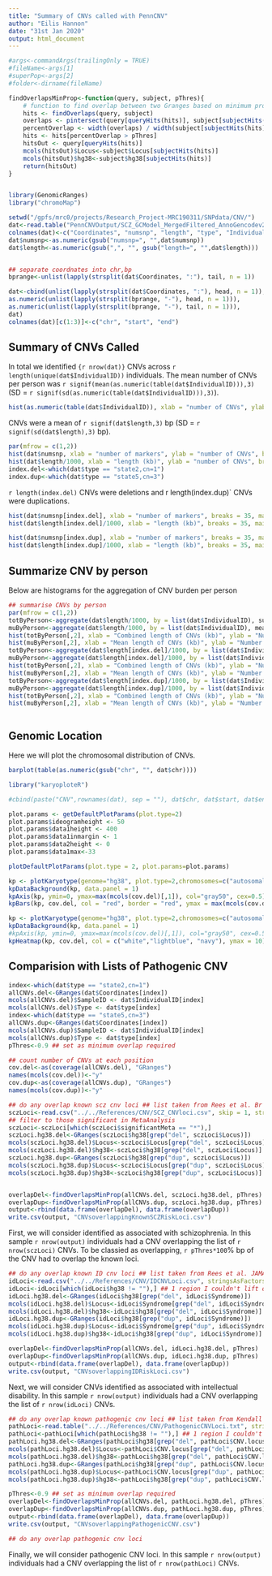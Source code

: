 ---
title: "Summary of CNVs called with PennCNV"
author: "Eilis Hannon"
date: "31st Jan 2020"
output: html_document
---

```{r, echo = FALSE}
#args<-commandArgs(trailingOnly = TRUE)
#fileName<-args[1]
#superPop<-args[2]
#folder<-dirname(fileName)

findOverlapsMinProp<-function(query, subject, pThres){
	# function to find overlap between two Granges based on minimum proportion
	hits <- findOverlaps(query, subject)
	overlaps <- pintersect(query[queryHits(hits)], subject[subjectHits(hits)])
	percentOverlap <- width(overlaps) / width(subject[subjectHits(hits)])
	hits <- hits[percentOverlap > pThres]
	hitsOut <- query[queryHits(hits)]
	mcols(hitsOut)$Locus<-subject$Locus[subjectHits(hits)]
	mcols(hitsOut)$hg38<-subject$hg38[subjectHits(hits)]
	return(hitsOut)
}


library(GenomicRanges)
library("chromoMap")

setwd("/gpfs/mrc0/projects/Research_Project-MRC190311/SNPdata/CNV/")
dat<-read.table("PennCNVOutput/SCZ_GCModel_MergedFiltered_AnnoGencodev29.rawcnv", stringsAsFactors=FALSE)
colnames(dat)<-c("Coordinates", "numsnp", "length", "type", "IndividualID", "startsnp", "endsnp", "genes", "V9")
dat$numsnp<-as.numeric(gsub("numsnp=", "",dat$numsnp))
dat$length<-as.numeric(gsub(",", "", gsub("length=", "",dat$length)))


## separate coordnates into chr,bp
bprange<-unlist(lapply(strsplit(dat$Coordinates, ":"), tail, n = 1))

dat<-cbind(unlist(lapply(strsplit(dat$Coordinates, ":"), head, n = 1)),
as.numeric(unlist(lapply(strsplit(bprange, "-"), head, n = 1))),
as.numeric(unlist(lapply(strsplit(bprange, "-"), tail, n = 1))),
dat)
colnames(dat)[c(1:3)]<-c("chr", "start", "end")
```

## Summary of CNVs Called

In total we identified `{r nrow(dat)}` CNVs across `r length(unique(dat$IndividualID))` individuals. The mean number of CNVs per person was `r signif(mean(as.numeric(table(dat$IndividualID))),3)` (SD = `r signif(sd(as.numeric(table(dat$IndividualID))),3)`).

```{r}

hist(as.numeric(table(dat$IndividualID)), xlab = "number of CNVs", ylab = "number of individuals", main = "")

```

CNVs were a mean of `r signif(dat$length,3)` bp (SD = `r signif(sd(dat$length),3)` bp). 

```{r}
par(mfrow = c(1,2))
hist(dat$numsnp, xlab = "number of markers", ylab = "number of CNVs", breaks = 35, main = "All")
hist(dat$length/1000, xlab = "length (kb)", ylab = "number of CNVs", breaks = 35, main = "All")
index.del<-which(dat$type == "state2,cn=1")
index.dup<-which(dat$type == "state5,cn=3")
```

`r length(index.del)` CNVs were deletions and r length(index.dup)` CNVs were duplications.

```{r}
hist(dat$numsnp[index.del], xlab = "number of markers", breaks = 35, main = "Deletions")
hist(dat$length[index.del]/1000, xlab = "length (kb)", breaks = 35, main = "Deletions")

hist(dat$numsnp[index.dup], xlab = "number of markers", breaks = 35, main = "Duplications")
hist(dat$length[index.dup]/1000, xlab = "length (kb)", breaks = 35, main = "Duplications")

```

## Summarize CNV by person

Below are histograms for the aggregation of CNV burden per person

```{r}
## summarise CNVs by person
par(mfrow = c(1,2))
totByPerson<-aggregate(dat$length/1000, by = list(dat$IndividualID), sum)
muByPerson<-aggregate(dat$length/1000, by = list(dat$IndividualID), mean)
hist(totByPerson[,2], xlab = "Combined length of CNVs (kb)", ylab = "Number of individuals", breaks = 35, main = "All")
hist(muByPerson[,2], xlab = "Mean length of CNVs (kb)", ylab = "Number of individuals", breaks = 35, main = "All")
totByPerson<-aggregate(dat$length[index.del]/1000, by = list(dat$IndividualID[index.del]), sum)
muByPerson<-aggregate(dat$length[index.del]/1000, by = list(dat$IndividualID[index.del]), mean)
hist(totByPerson[,2], xlab = "Combined length of CNVs (kb)", ylab = "Number of individuals", breaks = 35, main = "Deletions")
hist(muByPerson[,2], xlab = "Mean length of CNVs (kb)", ylab = "Number of individuals", breaks = 35, main = "Deletions")
totByPerson<-aggregate(dat$length[index.dup]/1000, by = list(dat$IndividualID[index.dup]), sum)
muByPerson<-aggregate(dat$length[index.dup]/1000, by = list(dat$IndividualID[index.dup]), mean)
hist(totByPerson[,2], xlab = "Combined length of CNVs (kb)", ylab = "Number of individuals", breaks = 35, main = "Duplications")
hist(muByPerson[,2], xlab = "Mean length of CNVs (kb)", ylab = "Number of individuals", breaks = 35, main = "Duplications")



```

## Genomic Location

Here we will plot the chromosomal distribution of CNVs.

```{r}
barplot(table(as.numeric(gsub("chr", "", dat$chr))))
```

```{r}
library("karyoploteR")

#cbind(paste("CNV",rownames(dat), sep = ""), dat$chr, dat$start, dat$end)

plot.params <- getDefaultPlotParams(plot.type=2)
plot.params$ideogramheight <- 50
plot.params$data1height <- 400
plot.params$data1inmargin <- 1
plot.params$data2height <- 0
plot.params$data1max<-33

plotDefaultPlotParams(plot.type = 2, plot.params=plot.params)

kp <- plotKaryotype(genome="hg38", plot.type=2,chromosomes=c("autosomal"), plot.params=plot.params)
kpDataBackground(kp, data.panel = 1)
kpAxis(kp, ymin=0, ymax=max(mcols(cov.del)[,1]), col="gray50", cex=0.5)
kpBars(kp, cov.del, col = "red", border = "red", ymax = max(mcols(cov.del)[,1])

kp <- plotKaryotype(genome="hg38", plot.type=2,chromosomes=c("autosomal"), plot.params=plot.params)
kpDataBackground(kp, data.panel = 1)
#kpAxis(kp, ymin=0, ymax=max(mcols(cov.del)[,1]), col="gray50", cex=0.5)
kpHeatmap(kp, cov.del, col = c("white","lightblue", "navy"), ymax = 10)


```

## Comparision with Lists of Pathogenic CNV


```{r}
index<-which(dat$type == "state2,cn=1")
allCNVs.del<-GRanges(dat$Coordinates[index])
mcols(allCNVs.del)$SampleID <- dat$IndividualID[index]
mcols(allCNVs.del)$Type <- dat$type[index]
index<-which(dat$type == "state5,cn=3")
allCNVs.dup<-GRanges(dat$Coordinates[index])
mcols(allCNVs.dup)$SampleID <- dat$IndividualID[index]
mcols(allCNVs.dup)$Type <- dat$type[index]
pThres<-0.9 ## set as minimum overlap required

## count number of CNVs at each position
cov.del<-as(coverage(allCNVs.del), "GRanges")
names(mcols(cov.del))<-"y"
cov.dup<-as(coverage(allCNVs.dup), "GRanges")
names(mcols(cov.dup))<-"y"

## do any overlap known scz cnv loci ## list taken from Rees et al. Br J Psychiatry (merge tables 1 & 2)
sczLoci<-read.csv("../../References/CNV/SCZ_CNVloci.csv", skip = 1, stringsAsFactors = FALSE)
## filter to those significant in MetaAnalysis
sczLoci<-sczLoci[which(sczLoci$significantMeta == "*"),]
sczLoci.hg38.del<-GRanges(sczLoci$hg38[grep("del", sczLoci$Locus)])
mcols(sczLoci.hg38.del)$Locus<-sczLoci$Locus[grep("del", sczLoci$Locus)]
mcols(sczLoci.hg38.del)$hg38<-sczLoci$hg38[grep("del", sczLoci$Locus)]
sczLoci.hg38.dup<-GRanges(sczLoci$hg38[grep("dup", sczLoci$Locus)])
mcols(sczLoci.hg38.dup)$Locus<-sczLoci$Locus[grep("dup", sczLoci$Locus)]
mcols(sczLoci.hg38.dup)$hg38<-sczLoci$hg38[grep("dup", sczLoci$Locus)]


overlapDel<-findOverlapsMinProp(allCNVs.del, sczLoci.hg38.del, pThres)
overlapDup<-findOverlapsMinProp(allCNVs.dup, sczLoci.hg38.dup, pThres)
output<-rbind(data.frame(overlapDel), data.frame(overlapDup))
write.csv(output, "CNVsoverlappingKnownSCZRiskLoci.csv")
```

First, we will consider identified as associated with schizophrenia. In this sample `r nrow(output)` individuals had a CNV overlapping the list of `r nrow(sczLoci)` CNVs. To be classied as overlapping, `r pThres*100`% bp of the CNV had to overlap the known loci.

```{r}
## do any overlap known ID cnv loci ## list taken from Rees et al. JAMA Psychiatry 2016 (eTable 2)
idLoci<-read.csv("../../References/CNV/IDCNVLoci.csv", stringsAsFactors = FALSE)
idLoci<-idLoci[which(idLoci$hg38 != ""),] ## 1 region I couldn't lift over
idLoci.hg38.del<-GRanges(idLoci$hg38[grep("del", idLoci$Syndrome)])
mcols(idLoci.hg38.del)$Locus<-idLoci$Syndrome[grep("del", idLoci$Syndrome)]
mcols(idLoci.hg38.del)$hg38<-idLoci$hg38[grep("del", idLoci$Syndrome)]
idLoci.hg38.dup<-GRanges(idLoci$hg38[grep("dup", idLoci$Syndrome)])
mcols(idLoci.hg38.dup)$Locus<-idLoci$Syndrome[grep("dup", idLoci$Syndrome)]
mcols(idLoci.hg38.dup)$hg38<-idLoci$hg38[grep("dup", idLoci$Syndrome)]

overlapDel<-findOverlapsMinProp(allCNVs.del, idLoci.hg38.del, pThres)
overlapDup<-findOverlapsMinProp(allCNVs.dup, idLoci.hg38.dup, pThres)
output<-rbind(data.frame(overlapDel), data.frame(overlapDup))
write.csv(output, "CNVsoverlappingIDRiskLoci.csv")
```

Next, we will consider CNVs identified as associated with intellectual disability. In this sample `r nrow(output)` individuals had a CNV overlapping the list of `r nrow(idLoci)` CNVs. 

```{r}
## do any overlap known pathogenic cnv loci ## list taken from Kendall et al 2017 Biol Psychiatry
pathLoci<-read.table("../../References/CNV/PathogenicCNVLoci.txt", stringsAsFactors = FALSE, sep = "\t", header = TRUE)
pathLoci<-pathLoci[which(pathLoci$hg38 != ""),] ## 1 region I couldn't lift over
pathLoci.hg38.del<-GRanges(pathLoci$hg38[grep("del", pathLoci$CNV.locus)])
mcols(pathLoci.hg38.del)$Locus<-pathLoci$CNV.locus[grep("del", pathLoci$CNV.locus)]
mcols(pathLoci.hg38.del)$hg38<-pathLoci$hg38[grep("del", pathLoci$CNV.locus)]
pathLoci.hg38.dup<-GRanges(pathLoci$hg38[grep("dup", pathLoci$CNV.locus)])
mcols(pathLoci.hg38.dup)$Locus<-pathLoci$CNV.locus[grep("dup", pathLoci$CNV.locus)]
mcols(pathLoci.hg38.dup)$hg38<-pathLoci$hg38[grep("dup", pathLoci$CNV.locus)]

pThres<-0.9 ## set as minimum overlap required
overlapDel<-findOverlapsMinProp(allCNVs.del, pathLoci.hg38.del, pThres)
overlapDup<-findOverlapsMinProp(allCNVs.dup, pathLoci.hg38.dup, pThres)
output<-rbind(data.frame(overlapDel), data.frame(overlapDup))
write.csv(output, "CNVsoverlappingPathogenicCNV.csv")

## do any overlap pathogenic cnv loci

```

Finally, we will consider pathogenic CNV loci. In this sample `r nrow(output)` individuals had a CNV overlapping the list of `r nrow(pathLoci)` CNVs. 

